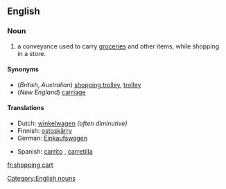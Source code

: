 ==English==

===Noun===
{{wikipedia}}
{{en-noun|sg=[[shopping]] [[cart]]}}

# {{US}} a conveyance used to carry [[groceries]] and other items, while shopping in a store.

====Synonyms====
*(''British'', ''Australian'') [[shopping trolley]], [[trolley]]
*(''New England'') [[carriage]]

====Translations====
{{top}}
*Dutch: [[winkelwagen]] {{m}} ''(often diminutive)''
*Finnish: [[ostoskärry]]
*German: [[Einkaufswagen]]
{{mid}}
*Spanish: [[carrito]] {{m}}, [[carretilla]] {{f}}<!--"carretilla" only confirmed in El Salvador so far-->
{{bottom}}

[[Category:English nouns]]

[[fr:shopping cart]]